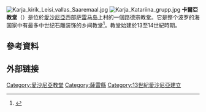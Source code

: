{{expand|time=2015-10-07T07:43:35+00:00}}
{{refimprove|time=2015-10-07T07:43:35+00:00}}
[[File:Karja_kirik_Leisi_vallas_Saaremaal.jpg|thumb]]
[[File:Karja_Katariina_grupp.jpg|thumb]]
'''卡爾亞教堂'''（{{lang-et|Karja kirik}}）是位於[[愛沙尼亞|愛沙尼亞]]西部[[萨雷马岛|萨雷马岛]]上{{link-et|林纳卡|Linnaka}}村的一個路德宗教堂。它是整个波罗的海国家中有最多中世纪石雕装饰的乡间教堂<ref name= "Viirand">{{cite book | last = Viirand| first = Tiiu| title = Estonia. Cultural Tourism | publisher = Kunst Publishers | date = 2004 | location = | pages = 173-174 | language = en| isbn = 9949407184}}</ref>。教堂始建於13至14世紀時期。

==參考資料==
{{reflist}}

== 外部链接 ==
{{commonscat|Karja Church|position=left}}

[[Category:愛沙尼亞教堂|Category:愛沙尼亞教堂]]
[[Category:薩雷縣|Category:薩雷縣]]
[[Category:13世紀愛沙尼亞建立|Category:13世紀愛沙尼亞建立]]